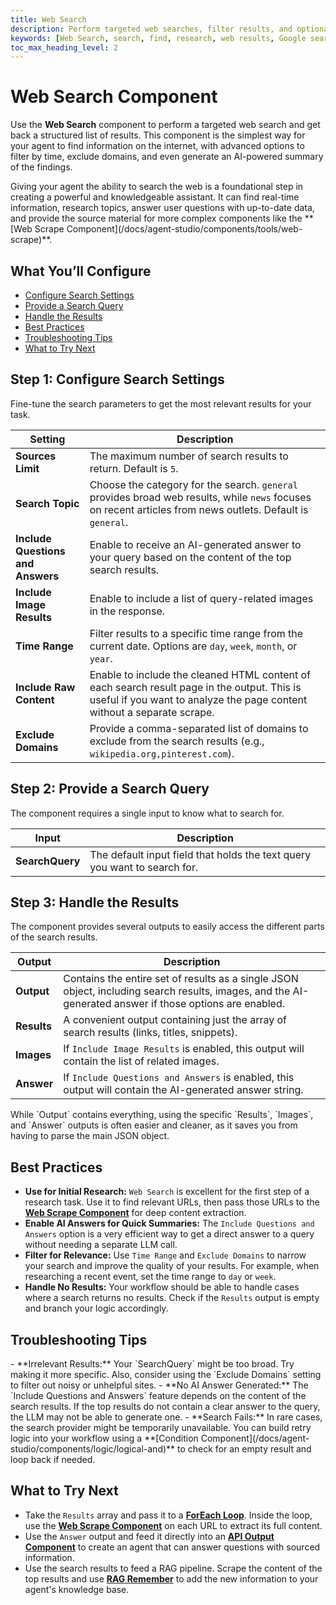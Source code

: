 ```yaml
---
title: Web Search
description: Perform targeted web searches, filter results, and optionally generate AI-powered answers and image results based on a query.
keywords: [Web Search, search, find, research, web results, Google search, news search]
toc_max_heading_level: 2
---
```


# Web Search Component

Use the **Web Search** component to perform a targeted web search and get back a structured list of results. This component is the simplest way for your agent to find information on the internet, with advanced options to filter by time, exclude domains, and even generate an AI-powered summary of the findings.

<InfoCallout title="Why this matters">
Giving your agent the ability to search the web is a foundational step in creating a powerful and knowledgeable assistant. It can find real-time information, research topics, answer user questions with up-to-date data, and provide the source material for more complex components like the **[Web Scrape Component](/docs/agent-studio/components/tools/web-scrape)**.
</InfoCallout>

<Spacer size="md" />

## What You’ll Configure

- [Configure Search Settings](#step-1-configure-search-settings)
- [Provide a Search Query](#step-2-provide-a-search-query)
- [Handle the Results](#step-3-handle-the-results)
- [Best Practices](#best-practices)
- [Troubleshooting Tips](#troubleshooting-tips)
- [What to Try Next](#what-to-try-next)

<Spacer size="md" />

## Step 1: Configure Search Settings

Fine-tune the search parameters to get the most relevant results for your task.

| Setting                        | Description                                                                                                                                                                                            |
|--------------------------------|--------------------------------------------------------------------------------------------------------------------------------------------------------------------------------------------------------|
| **Sources Limit** | The maximum number of search results to return. Default is `5`.                                                                                                                                                        |
| **Search Topic** | Choose the category for the search. `general` provides broad web results, while `news` focuses on recent articles from news outlets. Default is `general`.                                                           |
| **Include Questions and Answers**| Enable to receive an AI-generated answer to your query based on the content of the top search results.                                                                                                    |
| **Include Image Results** | Enable to include a list of query-related images in the response.                                                                                                                                              |
| **Time Range** | Filter results to a specific time range from the current date. Options are `day`, `week`, `month`, or `year`.                                                                                                          |
| **Include Raw Content** | Enable to include the cleaned HTML content of each search result page in the output. This is useful if you want to analyze the page content without a separate scrape.                                            |
| **Exclude Domains** | Provide a comma-separated list of domains to exclude from the search results (e.g., `wikipedia.org,pinterest.com`).                                                                                                  |

<Arcade src="https://demo.arcade.software/yGvNUREteuUqZ7ryFPAW?embed&embed_mobile=tab&embed_desktop=inline&show_copy_link=true" title="WebSearch | SmythOS" />

<Spacer size="md" />

## Step 2: Provide a Search Query

The component requires a single input to know what to search for.

| Input         | Description                                                          |
|---------------|----------------------------------------------------------------------|
| **SearchQuery** | The default input field that holds the text query you want to search for. |

<Spacer size="md" />

## Step 3: Handle the Results

The component provides several outputs to easily access the different parts of the search results.

| Output    | Description                                                                                                                                    |
|-----------|------------------------------------------------------------------------------------------------------------------------------------------------|
| **Output**| Contains the entire set of results as a single JSON object, including search results, images, and the AI-generated answer if those options are enabled. |
| **Results** | A convenient output containing just the array of search results (links, titles, snippets).                                                    |
| **Images**| If `Include Image Results` is enabled, this output will contain the list of related images.                                                     |
| **Answer**| If `Include Questions and Answers` is enabled, this output will contain the AI-generated answer string.                                       |

<TipCallout title="Convenient Outputs">
While `Output` contains everything, using the specific `Results`, `Images`, and `Answer` outputs is often easier and cleaner, as it saves you from having to parse the main JSON object.
</TipCallout>

<Spacer size="md" />

## Best Practices

- **Use for Initial Research:** `Web Search` is excellent for the first step of a research task. Use it to find relevant URLs, then pass those URLs to the **[Web Scrape Component](/docs/agent-studio/components/tools/web-scrape)** for deep content extraction.
- **Enable AI Answers for Quick Summaries:** The `Include Questions and Answers` option is a very efficient way to get a direct answer to a query without needing a separate LLM call.
- **Filter for Relevance:** Use `Time Range` and `Exclude Domains` to narrow your search and improve the quality of your results. For example, when researching a recent event, set the time range to `day` or `week`.
- **Handle No Results:** Your workflow should be able to handle cases where a search returns no results. Check if the `Results` output is empty and branch your logic accordingly.

<Spacer size="md" />

## Troubleshooting Tips

<InfoCallout title="If your search isn't working as expected...">
- **Irrelevant Results:** Your `SearchQuery` might be too broad. Try making it more specific. Also, consider using the `Exclude Domains` setting to filter out noisy or unhelpful sites.
- **No AI Answer Generated:** The `Include Questions and Answers` feature depends on the content of the search results. If the top results do not contain a clear answer to the query, the LLM may not be able to generate one.
- **Search Fails:** In rare cases, the search provider might be temporarily unavailable. You can build retry logic into your workflow using a **[Condition Component](/docs/agent-studio/components/logic/logical-and)** to check for an empty result and loop back if needed.
</InfoCallout>

<Spacer size="md" />

## What to Try Next

- Take the `Results` array and pass it to a **[ForEach Loop](/docs/agent-studio/components/advanced/for-each)**. Inside the loop, use the **[Web Scrape Component](/docs/agent-studio/components/tools/web-scrape)** on each URL to extract its full content.
- Use the `Answer` output and feed it directly into an **[API Output Component](/docs/agent-studio/components/base/api-output)** to create an agent that can answer questions with sourced information.
- Use the search results to feed a RAG pipeline. Scrape the content of the top results and use **[RAG Remember](/docs/agent-studio/components/rag-data/rag-remember)** to add the new information to your agent's knowledge base.
